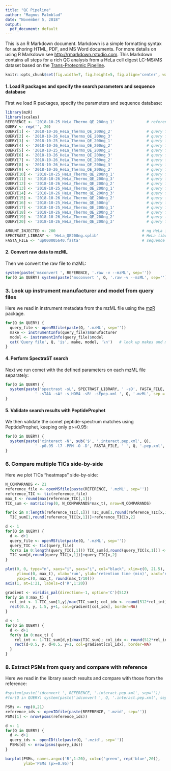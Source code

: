 ---
title: "QC Pipeline"
author: "Magnus Palmblad"
date: "November 5, 2018"
output:
  pdf_document: default
---

This is an R Markdown document. Markdown is a simple formatting syntax for authoring HTML, PDF, and MS Word documents. For more details on using R Markdown see <http://rmarkdown.rstudio.com>. This Markdown contains all steps for a rich QC analysis from a HeLa cell digest LC-MS/MS dataset based on the [Trans-Proteomic Pipeline](http://tools.proteomecenter.org/wiki/index.php?title=Software:TPP).


```{r Global Options, include=FALSE}
knitr::opts_chunk$set(fig.width=7, fig.height=5, fig.align='center', warning=FALSE, message=FALSE)
```


#### 1. Load R packages and specify the search parameters and sequence database

First we load R packages, specify the parameters and sequence database:

```{r Setup}
library(mzR)
library(scales)
REFERENCE <- '2018-10-25_HeLa_Thermo_QE_200ng_1'              # reference (could be local)
QUERY <- rep('', 20)
QUERY[1] <- '2018-10-26_HeLa_Thermo_QE_200ng_2'               # query for QC
QUERY[2] <- '2018-10-26_HeLa_Thermo_QE_200ng_3'               # query for QC
QUERY[3] <- '2018-10-25_HeLa_Thermo_QE_200ng_1'               # query for QC
QUERY[4] <- '2018-10-26_HeLa_Thermo_QE_200ng_2'               # query for QC
QUERY[5] <- '2018-10-25_HeLa_Thermo_QE_200ng_1'               # query for QC
QUERY[6] <- '2018-10-26_HeLa_Thermo_QE_200ng_3'               # query for QC
QUERY[7] <- '2018-10-26_HeLa_Thermo_QE_200ng_2'               # query for QC
QUERY[8] <- '2018-10-26_HeLa_Thermo_QE_200ng_3'               # query for QC
QUERY[9] <- '2018-10-26_HeLa_Thermo_QE_200ng_2'               # query for QC
QUERY[10] <- '2018-10-25_HeLa_Thermo_QE_200ng_1'              # query for QC
QUERY[11] <- '2018-10-26_HeLa_Thermo_QE_200ng_3'              # query for QC
QUERY[12] <- '2018-10-26_HeLa_Thermo_QE_200ng_2'              # query for QC
QUERY[13] <- '2018-10-25_HeLa_Thermo_QE_200ng_1'              # query for QC
QUERY[14] <- '2018-10-26_HeLa_Thermo_QE_200ng_3'              # query for QC
QUERY[15] <- '2018-10-26_HeLa_Thermo_QE_200ng_2'              # query for QC
QUERY[16] <- '2018-10-25_HeLa_Thermo_QE_500ng'                # query for QC
QUERY[17] <- '2018-10-25_HeLa_Thermo_QE_200ng_1'              # query for QC
QUERY[18] <- '2018-10-26_HeLa_Thermo_QE_200ng_3'              # query for QC
QUERY[19] <- '2018-10-26_HeLa_Thermo_QE_200ng_2'              # query for QC
QUERY[20] <- '2018-10-26_HeLa_Thermo_QE_200ng_3'              # query for QC

AMOUNT_INJECTED <- 200                                      # ng HeLa injected (reference)
SPECTRAST_LIBRARY <- 'HeLa_QE200ng.splib'                   # HeLa library
FASTA_FILE <- 'up000005640.fasta'                           # sequence database
```


#### 2. Convert raw data to mzML

Then we convert the raw file to mzML:

```{r Msconvert, eval=FALSE}
system(paste('msconvert ', REFERENCE, '.raw -v --mzML', sep=''))
for(Q in QUERY) system(paste('msconvert ', Q, '.raw -v --mzML', sep=''))
```


### 3. Look up instrument manufacturer and model from query files

Here we read in instrument metadata from the mzML file using the [mzR](http://bioconductor.org/packages/release/bioc/html/mzR.html) package. 

```{r Extract instrumentInfo}
for(Q in QUERY) {
  query_file <- openMSfile(paste(Q, '.mzML', sep=''))
  make <- instrumentInfo(query_file)$manufacturer
  model <- instrumentInfo(query_file)$model
  cat('Query file', Q, 'is', make, model, '\n')   # look up makes and model
}
```


#### 4. Perform SpectraST search

Next we run comet with the defined parameters on each mzML file separately:

```{r SpectraST search, eval=FALSE}
for(Q in QUERY) {
  system(paste('spectrast -sL', SPECTRAST_LIBRARY, ' -sD', FASTA_FILE,
             ' -sTAA -sA! -s_HOM4 -sR! -sEpep.xml ', Q, '.mzML', sep = ''))
}
```


#### 5. Validate search results with PeptideProphet

We then validate the comet peptide-spectrum matches using PeptideProphet, keeping only p>=0.95:

```{r PeptideProphet, eval=FALSE}
for(Q in QUERY) {
  system(paste('xinteract -N', sub('$', '.interact.pep.xml', Q), 
             ' -p0.95 -l7 -PPM -O -D', FASTA_FILE, ' ', Q, '.pep.xml', sep = ''))
}
```


### 6. Compare multiple TICs side-by-side

Here we plot TICs "heatmaps" side-by-side: 

```{r Compare TICs side-by-side, eval=TRUE}
N_COMPARANDS <- 21
reference_file <- openMSfile(paste(REFERENCE, '.mzML', sep=''))
reference_TIC <- tic(reference_file)
max_t <- round(max(reference_TIC[,1]))
TIC_sum <- matrix(rep(0, N_COMPARANDS*max_t), nrow=N_COMPARANDS)

for(x in 0:length(reference_TIC[,1])) TIC_sum[1,round(reference_TIC[x,1])] <-
  TIC_sum[1,round(reference_TIC[x,1])]+reference_TIC[x,2]

d <- 1
for(Q in QUERY) {
  d <- d+1
  query_file <- openMSfile(paste(Q, '.mzML', sep=''))
  query_TIC <- tic(query_file)
  for(x in 0:length(query_TIC[,1])) TIC_sum[d,round(query_TIC[x,1])] <-
  TIC_sum[d,round(query_TIC[x,1])]+query_TIC[x,2]
}

plot(0, 0, type="n", xaxs="i", yaxs="i", col="black", xlim=c(0, 21.5), 
     ylim=c(0, max_t), xlab='run', ylab='retention time (min)', xaxt='n',
     yaxp=c(0, max_t, round(max_t/10)))
axis(1, at=1:21, labels=c('R',1:20))

gradient <- viridis_pal(direction=-1, option='C')(512)
for(y in 0:max_t) {
  rel_int <- 1-TIC_sum[1,y]/max(TIC_sum); col_idx <- round(512*rel_int)
  rect(0.5, y, 1.5, y+1, col=gradient[col_idx], border=NA)
}

d <- 1
for(Q in QUERY) {
  d <- d+1
  for(y in 0:max_t) {
    rel_int <- 1-TIC_sum[d,y]/max(TIC_sum); col_idx <- round(512*rel_int)
    rect(d-0.5, y, d+0.5, y+1, col=gradient[col_idx], border=NA)
  }
}
```
\begin{center}Figure 1: Total ion chromatograms of 20 query QC runs shown side-by-side next to reference (R).\end{center}


### 8. Extract PSMs from query and compare with reference

Here we read in the library search results and compare with those from the reference:

```{r Extract PSMs, eval=TRUE}
#system(paste('idconvert ', REFERENCE, '.interact.pep.xml', sep='')) 
#for(Q in QUERY) system(paste('idconvert ', Q, '.interact.pep.xml', sep='')) 

PSMs <- rep(0,21)
reference_ids <- openIDfile(paste(REFERENCE, '.mzid', sep=''))
PSMs[1] <- nrow(psms(reference_ids))

d <- 1
for(Q in QUERY) {
  d <- d+1
  query_ids <- openIDfile(paste(Q, '.mzid', sep=''))
  PSMs[d] <- nrow(psms(query_ids))
}

barplot(PSMs, names.arg=c('R',1:20), col=c('green', rep('blue',20)),
        ylab='PSMs (p>=0.95)')
```
\begin{center}Figure 2: Number of PSMs from SpectraST library search of reference (green) and queries (blue).\end{center}
